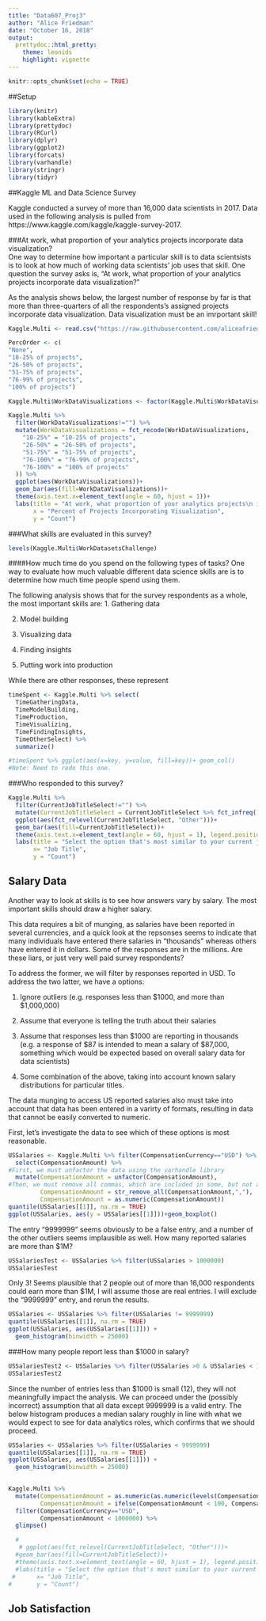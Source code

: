 ```yaml
---
title: "Data607_Proj3"
author: "Alice Friedman"
date: "October 16, 2018"
output:
  prettydoc::html_pretty:
    theme: leonids
    highlight: vignette
---
```


```r
knitr::opts_chunk$set(echo = TRUE)
```

##Setup
```r
library(knitr)
library(kableExtra)
library(prettydoc)
library(RCurl)
library(dplyr)
library(ggplot2)
library(forcats)
library(varhandle)
library(stringr)
library(tidyr)
```

##Kaggle ML and Data Science Survey

Kaggle conducted a survey of more than 16,000 data scientists in 2017. Data used in the following analysis is pulled from https://www.kaggle.com/kaggle/kaggle-survey-2017.

###At work, what proportion of your analytics projects incorporate data visualization?	
One way to determine how important a particular skill is to data scientsists is to look at how much of working data scientists' job uses that skill. One question the survey asks is, "At work, what proportion of your analytics projects incorporate data visualization?"

As the analysis shows below, the largest number of response by far is that more than three-quarters of all the respondents's assigned projects incorporate data visualization. Data visualization must be an imrportant skill!

```r
Kaggle.Multi <- read.csv("https://raw.githubusercontent.com/aliceafriedman/DATA607_Proj3/master/multipleChoiceResponses.csv", sep=",", header = TRUE)
```

```r
PercOrder <- c(
"None",
"10-25% of projects",
"26-50% of projects",
"51-75% of projects",
"76-99% of projects",
"100% of projects")

Kaggle.Multi$WorkDataVisualizations <- factor(Kaggle.Multi$WorkDataVisualizations, PercOrder)

Kaggle.Multi %>% 
  filter(WorkDataVisualizations!="") %>%
  mutate(WorkDataVisualizations = fct_recode(WorkDataVisualizations,
    "10-25%" = "10-25% of projects",
    "26-50%" = "26-50% of projects",
    "51-75%" = "51-75% of projects",
    "76-100%" = "76-99% of projects",
    "76-100%" = "100% of projects"
  )) %>% 
  ggplot(aes(WorkDataVisualizations))+
  geom_bar(aes(fill=WorkDataVisualizations))+
  theme(axis.text.x=element_text(angle = 60, hjust = 1))+
  labs(title = "At work, what proportion of your analytics projects\n incorportate data visualizations?",
       x = "Percent of Projects Incorporating Visualization",
       y = "Count")
```


###What skills are evaluated in this survey?

```r
levels(Kaggle.Multi$WorkDatasetsChallenge)
```

####How much time do you spend on the following types of tasks?
One way to evaluate how much valuable different data science skills are is to determine how much time people spend using them.

The following analysis shows that for the survey respondents as a whole, the most important skills are: 
1. Gathering data

2. Model building

3. Visualizing data

4. Finding insights

5. Putting work into production

While there are other responses, these represent 

```r
timeSpent <- Kaggle.Multi %>% select(
  TimeGatheringData,
  TimeModelBuilding,
  TimeProduction,
  TimeVisualizing,
  TimeFindingInsights,
  TimeOtherSelect) %>% 
  summarize()

#timeSpent %>% ggplot(aes(x=key, y=value, fill=key))+ geom_col()
#Note: Need to redo this one.

```

###Who responded to this survey?

```r
Kaggle.Multi %>% 
  filter(CurrentJobTitleSelect!="") %>%
  mutate(CurrentJobTitleSelect = CurrentJobTitleSelect %>% fct_infreq() %>% fct_rev()) %>% 
  ggplot(aes(fct_relevel(CurrentJobTitleSelect, "Other")))+
  geom_bar(aes(fill=CurrentJobTitleSelect))+
  theme(axis.text.x=element_text(angle = 60, hjust = 1), legend.position="none")+
  labs(title = "Select the option that's most similar to your current job/professional \ntitle (or most recent title if retired)",
       x= "Job Title",
       y = "Count")
```

## Salary Data

Another way to look at skills is to see how answers vary by salary. The most important skills should draw a higher salary.

This data requires a bit of munging, as salaries have been reported in several currencies, and a quick look at the repsonses seems to indicate that many individuals have entered there salaries in "thousands" whereas others have entered it in dollars. Some of the responses are in the millions. Are these liars, or just very well paid survey respondents?

To address the former, we will filter by responses reported in USD. To address the two latter, we have a options:

1. Ignore outliers (e.g. responses less than \$1000, and more than \$1,000,000)

2.  Assume that everyone is telling the truth about their salaries

3.  Assume that responses less than \$1000 are reporting in thousands (e.g. a response of $87 is intended to mean a salary of \$87,000, something which would be expected based on overall salary data for data scientists)

4. Some combination of the above, taking into account known salary distributions for particular titles.

The data munging to access US reported salaries also must take into account that data has been entered in a varirty of formats, resulting in data that cannot be easily converted to numeric.

First, let's investigate the data to see which of these options is most reasonable.

```r
USSalaries <- Kaggle.Multi %>% filter(CompensationCurrency=="USD") %>% 
  select(CompensationAmount) %>% 
#First, we must unfactor the data using the varhandle library
  mutate(CompensationAmount = unfactor(CompensationAmount), 
#Then, we must remove all commas, which are included in some, but not all, data entries before we can finally convert to numeric
         CompensationAmount = str_remove_all(CompensationAmount,","),
         CompensationAmount = as.numeric(CompensationAmount))
quantile(USSalaries[[1]], na.rm = TRUE)
ggplot(USSalaries, aes(y = USSalaries[[1]]))+geom_boxplot()
```

The entry "9999999" seems obviously to be a false entry, and a number of the other outliers seems implausible as well. How many reported salaries are more than \$1M?

```r
USSalariesTest <- USSalaries %>% filter(USSalaries > 1000000)
USSalariesTest
```

Only 3! Seems plausible that 2 people out of more than 16,000 respondents could earn more than $1M, I will assume those are real entries. I will exclude the "9999999" entry, and rerun the results.

```r
USSalaries <- USSalaries %>% filter(USSalaries != 9999999)
quantile(USSalaries[[1]], na.rm = TRUE)
ggplot(USSalaries, aes(USSalaries[[1]])) + 
  geom_histogram(binwidth = 25000)
```

###How many people report less than $1000 in salary?
```r
USSalariesTest2 <- USSalaries %>% filter(USSalaries >0 & USSalaries < 1000)
USSalariesTest2
```

Since the number of entries less than \$1000 is small (12), they will not meaningfully impact the analysis. We can proceed under the (possibly incorrect) assumption that all data except 9999999 is a valid entry. The below histogram produces a median salary roughly in line with what we would expect to see for data analytics roles, which confirms that we should proceed.

```r
USSalaries <- USSalaries %>% filter(USSalaries < 9999999)
quantile(USSalaries[[1]], na.rm = TRUE)
ggplot(USSalaries, aes(USSalaries[[1]])) + 
  geom_histogram(binwidth = 25000)
                                    
```

```r
Kaggle.Multi %>% 
  mutate(CompensationAmount = as.numeric(as.numeric(levels(CompensationAmount)[CompensationAmount])),
         CompensationAmount = ifelse(CompensationAmount < 100, CompensationAmount*1000, CompensationAmount)) %>%  
  filter(CompensationCurrency=="USD",
         CompensationAmount < 1000000) %>%
  glimpse()

  #
   # ggplot(aes(fct_relevel(CurrentJobTitleSelect, "Other")))+
  #geom_bar(aes(fill=CurrentJobTitleSelect))+
  #theme(axis.text.x=element_text(angle = 60, hjust = 1), legend.position="none")+
  #labs(title = "Select the option that's most similar to your current job/professional \ntitle (or most recent title if retired)",
 #      x= "Job Title",
#       y = "Count")
```

## Job Satisfaction

